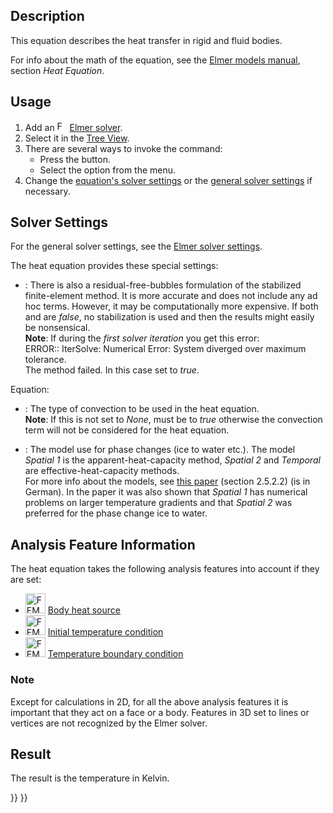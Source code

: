 <languages/>
<translate>

<!--T:4-->
{{Docnav
|[[FEM_EquationFlux|Flux Equation]]
|[[FEM_SolverControl|Solver Job Control]]
|[[FEM_Workbench|FEM]]
|IconL=FEM_EquationFlux.svg
|IconR=FEM_SolverControl.svg
|IconC=Workbench_FEM.svg
}}

<!--T:1-->
{{GuiCommand
|Name=FEM EquationHeat
|MenuLocation=Solve → Heat Equation
|Workbenches=[[FEM_Workbench|FEM]]
|Version=0.17
|SeeAlso=[[FEM_tutorial|FEM tutorial]]
}}

==Description== <!--T:8-->

<!--T:2-->
This equation describes the heat transfer in rigid and fluid bodies.

<!--T:10-->
For info about the math of the equation, see the [https://www.elmerfem.org/blog/documentation/ Elmer models manual], section ''Heat Equation''.

==Usage== <!--T:11-->

<!--T:12-->
# Add an [[Image:FEM_SolverElmer.svg|16px|link=FEM_SolverElmer#Equations]] [[FEM_SolverElmer#Equations|Elmer solver]].
# Select it in the [[Tree_View|Tree View]].
# There are several ways to invoke the command:
#* Press the {{Button|[[Image:FEM_EquationHeat.svg|16px]] [[FEM_EquationHeat|Heat Equation]]}} button.
#* Select the {{MenuCommand|Solve → [[Image:FEM_EquationHeat.svg|16px]] Heat Equation}} option from the menu.
# Change the [[#Solver_Settings|equation's solver settings]] or the [[FEM_SolverElmer_SolverSettings|general solver settings]] if necessary.

==Solver Settings== <!--T:13-->

<!--T:14-->
For the general solver settings, see the [[FEM_SolverElmer_SolverSettings|Elmer solver settings]].

<!--T:15-->
The heat equation provides these special settings:
* {{PropertyData|Bubbles}}: There is also a residual-free-bubbles formulation of the stabilized finite-element method. It is more accurate and does not include any ad hoc terms. However, it may be computationally more expensive. If both {{PropertyData|Bubbles}} and {{PropertyData|[[FEM_SolverElmer_SolverSettings#Base|Stabilize]]}} are ''false'', no stabilization is used and then the results might easily be nonsensical.</br>'''Note''': If during the ''first solver iteration'' you get this error:</br> ERROR:: IterSolve: Numerical Error: System diverged over maximum tolerance.</br>The {{PropertyData|Bubbles}} method failed. In this case set {{PropertyData|[[FEM_SolverElmer_SolverSettings#Base|Stabilize]]}} to ''true''.

<!--T:16-->
Equation:
* {{PropertyData|Convection}}: The type of convection to be used in the heat equation.</br>'''Note''': If this is not set to ''None'', {{PropertyData|[[FEM_SolverElmer_SolverSettings#Base|Stabilize]]}} must be to ''true'' otherwise the convection term will not be considered for the heat equation.
* {{PropertyData|Phase Change Model}}: The model use for phase changes (ice to water etc.). The model '' Spatial 1'' is the apparent-heat-capacity method, ''Spatial 2'' and ''Temporal'' are effective-heat-capacity methods.</br>For more info about the models, see [https://blog.rwth-aachen.de/gfd/files/2017/07/BT_2013_Schueller_elmer_icemole.pdf this paper] (section 2.5.2.2) (is in German). In the paper it was also shown that ''Spatial 1'' has numerical problems on larger temperature gradients and that ''Spatial 2'' was preferred for the phase change ice to water.

==Analysis Feature Information== <!--T:17-->

<!--T:18-->
The heat equation takes the following analysis features into account if they are set:

<!--T:19-->
* [[Image:FEM_ConstraintBodyHeatSource.svg|32px]] [[FEM_ConstraintBodyHeatSource|Body heat source]]
* [[Image:FEM_ConstraintInitialTemperature.svg|32px]] [[FEM_ConstraintInitialTemperature|Initial temperature condition]]
* [[Image:FEM_ConstraintTemperature.svg|32px]] [[FEM_ConstraintTemperature|Temperature boundary condition]]

===Note=== <!--T:20-->

<!--T:21-->
Except for calculations in 2D, for all the above analysis features it is important that they act on a face or a body. Features in 3D set to lines or vertices are not recognized by the Elmer solver.

==Result== <!--T:22-->

<!--T:23-->
The result is the temperature in Kelvin.


<!--T:5-->
{{Docnav
|[[FEM_EquationFlux|Flux Equation]]
|[[FEM_SolverControl|Solver Job Control]]
|[[FEM_Workbench|FEM]]
|IconL=FEM_EquationFlux.svg
|IconR=FEM_SolverControl.svg
|IconC=Workbench_FEM.svg
}}

</translate>
{{FEM_Tools_navi{{#translation:}}}}
{{Userdocnavi{{#translation:}}}}
{{clear}}